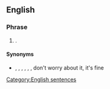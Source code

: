 ==English==

===Phrase===
{{head|en|phrase}}

# {{lb|en|idiomatic}} {{non-gloss definition|Used to express unconcern}}.

====Synonyms====
* {{sense|expression of unconcern}} {{l|en|all good}}, {{l|en|no worries}}, {{l|en|no problem}}, {{l|en|no prob}}, {{l|en|no probs}}, {{l|en|no biggie}}, don't worry about it, it's fine
[[Category:English sentences]]